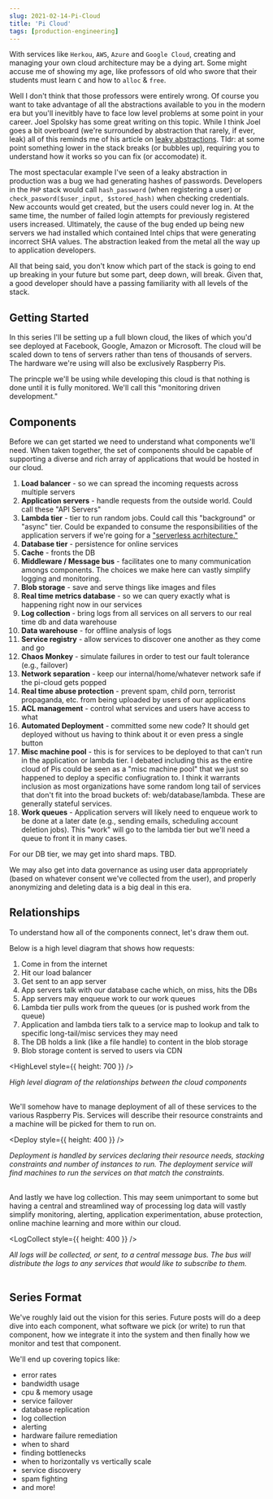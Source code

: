 ```yaml
---
slug: 2021-02-14-Pi-Cloud
title: 'Pi Cloud'
tags: [production-engineering]
---
```



With services like `Herkou`, `AWS`, `Azure` and `Google Cloud`, creating and managing your own cloud architecture may be a dying art. Some might accuse me of showing my age, like professors of old who swore that their students must learn `C` and how to `alloc` & `free`.

Well I don't think that those professors were entirely wrong. Of course you want to take advantage of all the abstractions available to you in the modern era but you'll inevitbly have to face low level problems at some point in your career. Joel Spolsky has some great writing on this topic. While I think Joel goes a bit overboard (we're surrounded by abstraction that rarely, if ever, leak) all of this reminds me of his article on [leaky abstractions](https://www.joelonsoftware.com/2002/11/11/the-law-of-leaky-abstractions/). Tldr: at some point something lower in the stack breaks (or bubbles up), requiring you to understand how it works so you can fix (or accomodate) it.<!--truncate-->

The most spectacular example I've seen of a leaky abstraction in production was a bug we had generating hashes of passwords. Developers in the `PHP` stack would call `hash_password` (when registering a user) or `check_pasword($user_input, $stored_hash)` when checking credentials. New accounts would get created, but the users could never log in. At the same time, the number of failed login attempts for previously registered users increased. Ultimately, the cause of the bug ended up being new servers we had installed which contained Intel chips that were generating incorrect SHA values. The abstraction leaked from the metal all the way up to application developers.

All that being said, you don't know which part of the stack is going to end up breaking in your future but some part, deep down, will break. Given that, a good developer should have a passing familiarity with all levels of the stack.

## Getting Started

In this series I'll be setting up a full blown cloud, the likes of which you'd see deployed at Facebook, Google, Amazon or Microsoft. The cloud will be scaled down to tens of servers rather than tens of thousands of servers. The hardware we're using will also be exclusively Raspberry Pis.

The princple we'll be using while developing this cloud is that nothing is done until it is fully monitored. We'll call this "monitoring driven development."

## Components

Before we can get started we need to understand what components we'll need. When taken together, the set of components should be capable of supporting a diverse and rich array of applications that would be hosted in our cloud.

1. **Load balancer** - so we can spread the incoming requests across multiple servers
2. **Application servers** - handle requests from the outside world. Could call these "API Servers"
3. **Lambda tier** - tier to run random jobs. Could call this "background" or "async" tier. Could be expanded to consume the responsibilities of the application servers if we're going for a ["serverless acrhitecture."](https://martinfowler.com/articles/serverless.html)
4. **Database tier** - persistence for online services
5. **Cache** - fronts the DB
6. **Middleware / Message bus** - facilitates one to many communication amongs components. The choices we make here can vastly simplify logging and monitoring.
7. **Blob storage** - save and serve things like images and files
8. **Real time metrics database** - so we can query exactly what is happening right now in our services
9. **Log collection** - bring logs from all services on all servers to our real time db and data warehouse
10. **Data warehouse** - for offline analysis of logs
11. **Service registry** - allow services to discover one another as they come and go
12. **Chaos Monkey** - simulate failures in order to test our fault tolerance (e.g., failover)
13. **Network separation** - keep our internal/home/whatever network safe if the pi-cloud gets popped
14. **Real time abuse protection** - prevent spam, child porn, terrorist propaganda, etc. from being uploaded by users of our applications
15. **ACL management** - control what services and users have access to what
16. **Automated Deployment** - committed some new code? It should get deployed without us having to think about it or even press a single button
17. **Misc machine pool** - this is for services to be deployed to that can't run in the application or lambda tier. I debated including this as the entire cloud of Pis could be seen as a "misc machine pool" that we just so happened to deploy a specific confiugration to. I think it warrants inclusion as most organizations have some random long tail of services that don't fit into the broad buckets of: web/database/lambda. These are generally stateful services.
18. **Work queues** - Application servers will likely need to enqueue work to be done at a later date (e.g., sending emails, scheduling account deletion jobs). This "work" will go to the lambda tier but we'll need a queue to front it in many cases.

For our DB tier, we may get into shard maps. TBD.

We may also get into data governance as using user data appropriately (based on whatever consent we've collected from the user), and properly anonymizing and deleting data is a big deal in this era.

## Relationships

To understand how all of the components connect, let's draw them out.

Below is a high level diagram that shows how requests:

1. Come in from the internet
2. Hit our load balancer
3. Get sent to an app server
4. App servers talk with our database cache which, on miss, hits the DBs
5. App servers may enqueue work to our work queues
6. Lambda tier pulls work from the queues (or is pushed work from the queue)
7. Application and lambda tiers talk to a service map to lookup and talk to specific long-tail/misc services they may need
8. The DB holds a link (like a file handle) to content in the blob storage
9. Blob storage content is served to users via CDN

<HighLevel style={{ height: 700 }} />
<figcaption style={{ textAlign: 'center' }}>
  <i>High level diagram of the relationships between the cloud components</i>
</figcaption>
<br />

We'll somehow have to manage deployment of all of these services to the various Raspberry Pis. Services will describe their resource constraints and a machine will be picked for them to run on.

<Deploy style={{ height: 400 }} />
<figcaption style={{ textAlign: 'center' }}>
  <i>
    Deployment is handled by services declaring their resource needs, stacking
    constraints and number of instances to run. The deployment service will find
    machines to run the services on that match the constraints.
  </i>
</figcaption>
<br />

And lastly we have log collection. This may seem unimportant to some but having a central and streamlined way of processing log data will vastly simplify monitoring, alerting, application experimentation, abuse protection, online machine learning and more within our cloud.

<LogCollect style={{ height: 400 }} />
<figcaption style={{ textAlign: 'center' }}>
  <i>
    All logs will be collected, or sent, to a central message bus. The bus will
    distribute the logs to any services that would like to subscribe to them.
  </i>
</figcaption>
<br />

## Series Format

We've roughly laid out the vision for this series. Future posts will do a deep dive into each component, what software we pick (or write) to run that component, how we integrate it into the system and then finally how we monitor and test that component.

We'll end up covering topics like:

- error rates
- bandwidth usage
- cpu & memory usage
- service failover
- database replication
- log collection
- alerting
- hardware failure remediation
- when to shard
- finding bottlenecks
- when to horizontally vs vertically scale
- service discovery
- spam fighting
- and more!
